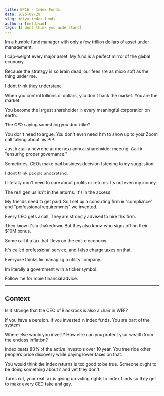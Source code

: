 ```yaml
---
title: EP16 - Index Funds
date: 2025-09-29
slug: idtyu-index-funds
authors: [neldivad]
tags: [I dont think you understand]
---
```


Im a humble fund manager with only a few trillion dollars of asset under management.

I cap-weight every major asset. My fund is a perfect mirror of the global economy.

Because the strategy is so brain dead, our fees are as micro soft as the thing under me.

<!--truncate-->

I dont think they understand.

When you control trillions of dollars, you don't track the market. You are the market. 

You become the largest shareholder in every meaningful corporation on earth.

The CEO saying something you don't like?

You don't need to argue. You don't even need him to show up to your Zoom call talking about his PIP. 

Just install a new one at the next annual shareholder meeting. Call it "ensuring proper governance."

Sometimes, CEOs make bad business decision listening to my suggestion. 

I dont think people understand.

I literally don't need to care about profits or returns. Its not even my money.

The real genius isn't in the returns. It's in the access.

My friends need to get paid. So I set up a consulting firm in "compliance" and "professional requirements" we invented.

Every CEO gets a call. They are strongly advised to hire this firm.

They know it's a shakedown. But they also know who signs off on their $10M bonus.

Some call it a tax that I levy on the entire economy.

It's called professional service, and I also charge taxes on that.

Everyone thinks Im managing a utility company.

Im literally a government with a ticker symbol.

Follow me for more financial advice.

---
## Context

Is it strange that the CEO of Blackrock is also a chair in WEF? 

If you have a pension. If you invested in index funds. You are part of the system. 

Where else would you invest? How else can you protect your wealth from the endless inflation? 

Index beats 80% of the active investors over 10 year. You free ride other people's price discovery while paying lower taxes on that. 

You would think the index returns is too good to be true. Someone ought to be doing something about it and yet they don't. 

Turns out, your real tax is giving up voting rights to index funds so they get to make every CEO fake and gay. 

---